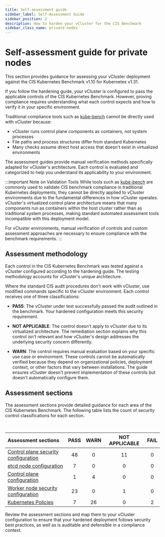 ```yaml
---
title: Self-assessment guide
sidebar_label: Self-Assessment Guide
sidebar_position: 2
description: How to harden your vCluster for the CIS Benchmark
sidebar_class_name: private-nodes 
---
```



<TenancySupport privateNodes="true" />

# Self-assessment guide for private nodes 

<!--vale off-->

This section provides guidance for assessing your vCluster deployment against the CIS Kubernetes Benchmark v1.10 for Kubernetes v1.31.

If you follow the hardening guide, your vCluster is configured to pass the applicable controls of the CIS Kubernetes Benchmark. However, proving compliance requires understanding what each control expects and how to verify it in your specific environment.

Traditional compliance tools such as [kube-bench](https://github.com/aquasecurity/kube-bench) cannot be directly used with vCluster because:
- vCluster runs control plane components as containers, not system processes
- File paths and process structures differ from standard Kubernetes
- Many checks assume direct host access that doesn't exist in virtualized environments

The assessment guides provide manual verification methods specifically adapted for vCluster's architecture. Each control is evaluated and categorized to help you understand its applicability to your environment.

:::important Note on Validation Tools
While tools such as [kube-bench](https://github.com/aquasecurity/kube-bench) are commonly used to validate CIS benchmark compliance in traditional Kubernetes deployments, they cannot be directly applied to vCluster environments due to the fundamental differences in how vCluster operates. vCluster's virtualized control plane architecture means that many components run as containers within the host cluster rather than as traditional system processes, making standard automated assessment tools incompatible with this deployment model.

For vCluster environments, manual verification of controls and custom assessment approaches are necessary to ensure compliance with the benchmark requirements.
:::


## Assessment methodology

Each control in the CIS Kubernetes Benchmark was tested against a vCluster configured according to the hardening guide. The testing methodology accounts for vCluster's unique architecture.

Where the standard CIS audit procedures don't work with vCluster, use modified commands specific to the vCluster environment. Each control receives one of three classifications:

- **PASS**: The vCluster under test successfully passed the audit outlined in the benchmark. Your hardened configuration meets this security requirement.

- **NOT APPLICABLE**: The control doesn't apply to vCluster due to its virtualized architecture. The remediation section explains why this control isn't relevant and how vCluster's design addresses the underlying security concern differently.

- **WARN**: The control requires manual evaluation based on your specific use case or environment. These controls cannot be automatically verified because they depend on organizational policies, deployment context, or other factors that vary between installations. The guide ensures vCluster doesn't prevent implementation of these controls but doesn't automatically configure them.


## Assessment sections

The assessment sections provide detailed guidance for each area of the CIS Kubernetes Benchmark. The following table lists the count of security control classifications for each section.

<br />

| Assessment sections                                |  PASS  |  WARN  | NOT APPLICABLE  |  FAIL  |
|:---------------------------------------------------|:------:|:------:|:---------------:|:------:|
| [Control plane security configuration](./control-plane-components) |  48 |   0  |  11  |  0  |
| [etcd node configuration](./etcd)                  |   7    |   0    |        0        |  0  |
| [Control plane configuration](./control-plane)     |   1    |   4    |        0        |  0  |
| [Worker node security configuration](./worker-node)|  23    |   0    |        1        |  0  |
| [Kubernetes Policies](./policies)                  |   7    |  26    |        0        |  2  |

Review the assessment sections and map them to your vCluster configuration to ensure that your hardened deployment follows security best practices, as well as is auditable and defensible in a compliance context.